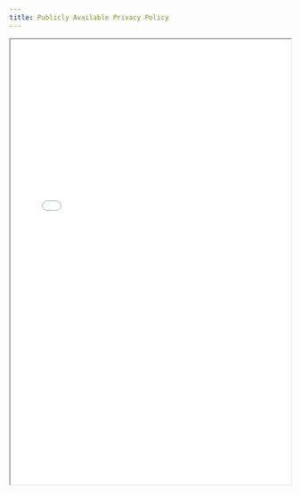 ```yaml
---
title: Publicly Available Privacy Policy
---
```


<iframe
  src="/files/compliance/transparency/Privacy_Policy.pdf"
  width="100%"
  height="800px"
  style={{ border: '1px solid #ccc', borderRadius: '8px' }}
  title="Publicly Available Privacy Policy"
/>